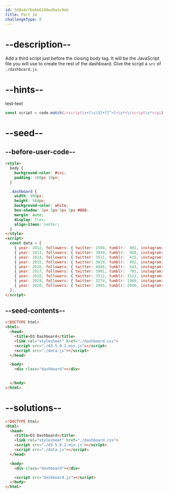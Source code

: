 ```yaml
---
id: 5d8a4cfbe6b6180ed9a1c9eb
title: Part 14
challengeType: 0
---
```


# --description--

Add a third script just before the closing body tag. It will be the JavaScript file you will use to create the rest of the dashboard. Give the script a `src` of `./dashboard.js`.

# --hints--

test-text

```js
const script = code.match(/<script\s+[\s\S]+?[^>]>\s*<\/script\s*>/gi)[2]; assert(/src\s*=\s*('|")\s*(\.\/)?dashboard.js\s*\1/gi.test(script));
```

# --seed--

## --before-user-code--

```html
<style>
  body {
    background-color: #ccc;
    padding: 100px 10px;
  }

  .dashboard {
    width: 980px;
    height: 500px;
    background-color: white;
    box-shadow: 5px 5px 5px 5px #888;
    margin: auto;
    display: flex;
    align-items: center;
  }
</style>
<script>
  const data = [ 
    { year: 2012, followers: { twitter: 2594, tumblr:  401, instagram:   83 }},
    { year: 2013, followers: { twitter: 3049, tumblr:  440, instagram:  192 }},
    { year: 2014, followers: { twitter: 3511, tumblr:  415, instagram:  511 }},
    { year: 2015, followers: { twitter: 3619, tumblr:  492, instagram: 1014 }},
    { year: 2016, followers: { twitter: 4046, tumblr:  543, instagram: 2066 }},
    { year: 2017, followers: { twitter: 3991, tumblr:  701, instagram: 3032 }},
    { year: 2018, followers: { twitter: 3512, tumblr: 1522, instagram: 4512 }},
    { year: 2019, followers: { twitter: 3274, tumblr: 1989, instagram: 4715 }},
    { year: 2020, followers: { twitter: 2845, tumblr: 2040, instagram: 4801 }}
  ];
</script>
```

## --seed-contents--

```html
<!DOCTYPE html>
<html>
  <head>
    <title>D3 Dashboard</title>
    <link rel="stylesheet" href="./dashboard.css">
    <script src="./d3-5.9.2.min.js"></script>
    <script src="./data.js"></script>
  </head>

  <body>
    <div class="dashboard"></div>

    
  </body>
</html>
```

# --solutions--

```html
<!DOCTYPE html>
<html>
  <head>
    <title>D3 Dashboard</title>
    <link rel="stylesheet" href="./dashboard.css">
    <script src="./d3-5.9.2.min.js"></script>
    <script src="./data.js"></script>
  </head>

  <body>
    <div class="dashboard"></div>

    <script src="dashboard.js"></script>
  </body>
</html>
```
